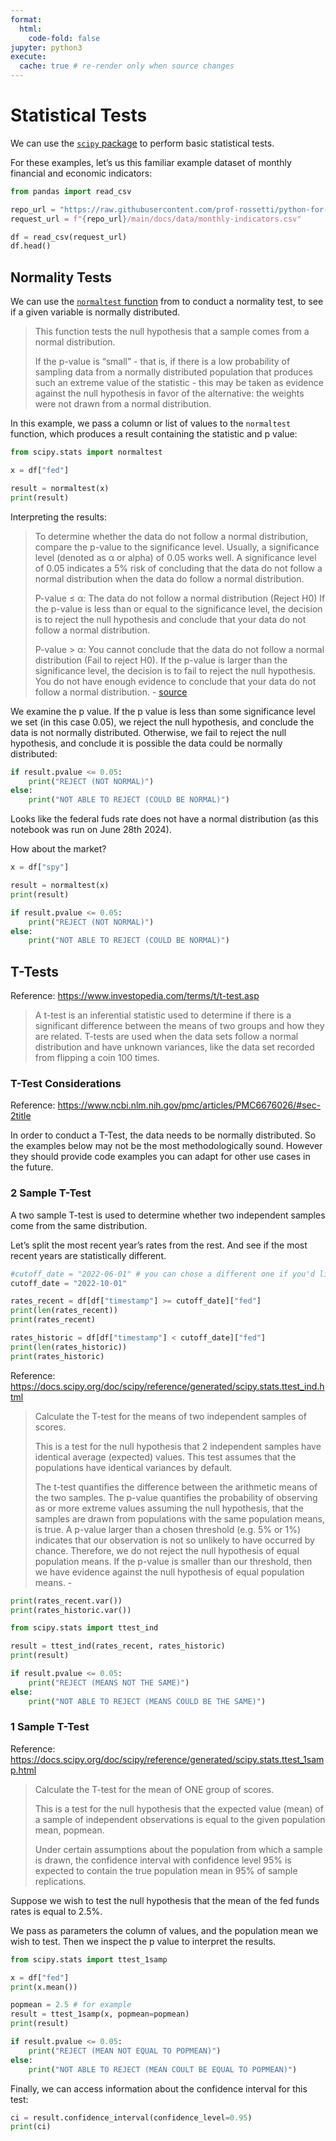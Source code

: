 ```yaml
---
format:
  html:
    code-fold: false
jupyter: python3
execute:
  cache: true # re-render only when source changes
---
```


# Statistical Tests

We can use the [`scipy` package](https://pypi.org/project/scipy/) to perform basic statistical tests.

For these examples, let's us this familiar example dataset of monthly financial and economic indicators:

```python
from pandas import read_csv

repo_url = "https://raw.githubusercontent.com/prof-rossetti/python-for-finance"
request_url = f"{repo_url}/main/docs/data/monthly-indicators.csv"

df = read_csv(request_url)
df.head()
```


## Normality Tests

We can use the [`normaltest` function](https://docs.scipy.org/doc/scipy/reference/generated/scipy.stats.normaltest.html) from to conduct a normality test, to see if a given variable is normally distributed.

> This function tests the null hypothesis that a sample comes from a normal distribution.
>
> If the p-value is "small" - that is, if there is a low probability of sampling data from a normally distributed population that produces such an extreme value of the statistic - this may be taken as evidence against the null hypothesis in favor of the alternative: the weights were not drawn from a normal distribution.

In this example, we pass a column or list of values to the `normaltest` function, which produces a result containing the statistic and p value:

```python
from scipy.stats import normaltest

x = df["fed"]

result = normaltest(x)
print(result)
```

Interpreting the results:


> To determine whether the data do not follow a normal distribution, compare the p-value to the significance level. Usually, a significance level (denoted as α or alpha) of 0.05 works well. A significance level of 0.05 indicates a 5% risk of concluding that the data do not follow a normal distribution when the data do follow a normal distribution.
>
> P-value ≤ α: The data do not follow a normal distribution (Reject H0)
> If the p-value is less than or equal to the significance level, the decision is to reject the null hypothesis and conclude that your data do not follow a normal distribution.
>
> P-value > α: You cannot conclude that the data do not follow a normal distribution (Fail to reject H0). If the p-value is larger than the significance level, the decision is to fail to reject the null hypothesis. You do not have enough evidence to conclude that your data do not follow a normal distribution. - [source](https://support.minitab.com/en-us/minitab/21/help-and-how-to/statistics/basic-statistics/how-to/normality-test/interpret-the-results/key-results/)

We examine the p value. If the p value is less than some significance level we set (in this case 0.05), we reject the null hypothesis, and conclude the data is not normally distributed. Otherwise, we fail to reject the null hypothesis, and conclude it is possible the data could be normally distributed:

```python

if result.pvalue <= 0.05:
    print("REJECT (NOT NORMAL)")
else:
    print("NOT ABLE TO REJECT (COULD BE NORMAL)")
```

Looks like the federal fuds rate does not have a normal distribution (as this notebook was run on June 28th 2024).

How about the market?


```python
x = df["spy"]

result = normaltest(x)
print(result)

if result.pvalue <= 0.05:
    print("REJECT (NOT NORMAL)")
else:
    print("NOT ABLE TO REJECT (COULD BE NORMAL)")
```


## T-Tests

Reference: <https://www.investopedia.com/terms/t/t-test.asp>

> A t-test is an inferential statistic used to determine if there is a significant difference between the means of two groups and how they are related. T-tests are used when the data sets follow a normal distribution and have unknown variances, like the data set recorded from flipping a coin 100 times.

### T-Test Considerations

Reference: <https://www.ncbi.nlm.nih.gov/pmc/articles/PMC6676026/#sec-2title>

In order to conduct a T-Test, the data needs to be normally distributed. So the examples below may not be the most methodologically sound. However they should provide code examples you can adapt for other use cases in the future.

### 2 Sample T-Test

A two sample T-test is used to determine whether two independent samples come from the same distribution.


Let's split the most recent year's rates from the rest. And see if the most recent years are statistically different.

```python

#cutoff_date = "2022-06-01" # you can chose a different one if you'd like
cutoff_date = "2022-10-01"

rates_recent = df[df["timestamp"] >= cutoff_date]["fed"]
print(len(rates_recent))
print(rates_recent)
```

```python
rates_historic = df[df["timestamp"] < cutoff_date]["fed"]
print(len(rates_historic))
print(rates_historic)
```

Reference: <https://docs.scipy.org/doc/scipy/reference/generated/scipy.stats.ttest_ind.html>

> Calculate the T-test for the means of two independent samples of scores.
>
> This is a test for the null hypothesis that 2 independent samples have identical average (expected) values. This test assumes that the populations have identical variances by default.
>
> The t-test quantifies the difference between the arithmetic means of the two samples. The p-value quantifies the probability of observing as or more extreme values assuming the null hypothesis, that the samples are drawn from populations with the same population means, is true. A p-value larger than a chosen threshold (e.g. 5% or 1%) indicates that our observation is not so unlikely to have occurred by chance. Therefore, we do not reject the null hypothesis of equal population means. If the p-value is smaller than our threshold, then we have evidence against the null hypothesis of equal population means. -

```python
print(rates_recent.var())
print(rates_historic.var())
```

```python
from scipy.stats import ttest_ind

result = ttest_ind(rates_recent, rates_historic)
print(result)

if result.pvalue <= 0.05:
    print("REJECT (MEANS NOT THE SAME)")
else:
    print("NOT ABLE TO REJECT (MEANS COULD BE THE SAME)")
```


### 1 Sample T-Test

Reference: <https://docs.scipy.org/doc/scipy/reference/generated/scipy.stats.ttest_1samp.html>


> Calculate the T-test for the mean of ONE group of scores.
>
> This is a test for the null hypothesis that the expected value (mean) of a sample of independent observations is equal to the given population mean, popmean.
>
> Under certain assumptions about the population from which a sample is drawn, the confidence interval with confidence level 95% is expected to contain the true population mean in 95% of sample replications.

Suppose we wish to test the null hypothesis that the mean of the fed funds rates is equal to 2.5%.

We pass as parameters the column of values, and the population mean we wish to test. Then we inspect the p value to interpret the results.

```python
from scipy.stats import ttest_1samp

x = df["fed"]
print(x.mean())

popmean = 2.5 # for example
result = ttest_1samp(x, popmean=popmean)
print(result)

if result.pvalue <= 0.05:
    print("REJECT (MEAN NOT EQUAL TO POPMEAN)")
else:
    print("NOT ABLE TO REJECT (MEAN COULT BE EQUAL TO POPMEAN)")
```

Finally, we can access information about the confidence interval for this test:

```python
ci = result.confidence_interval(confidence_level=0.95)
print(ci)
```
